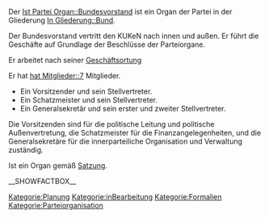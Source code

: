 Der [[Ist Partei Organ::Bundesvorstand]] ist ein Organ der Partei in der Gliederung [[In Gliederung::Bund]]. 

Der Bundesvorstand vertritt den KUKeN nach innen und außen. Er führt die Geschäfte auf Grundlage der Beschlüsse der Parteiorgane.

Er arbeitet nach seiner [[Hat Geschäftsordnung::go_bundesvorstand|Geschäftsortung]]

Er hat [[hat Mitglieder::7]] Mitglieder.

*Ein Vorsitzender und sein Stellvertreter.
*Ein Schatzmeister und sein Stellvertreter.
*Ein Generalsekretär und sein erster und zweiter Stellvertreter.

Die Vorsitzenden sind für die politische Leitung und politische Außenvertretung, die Schatzmeister für die Finanzangelegenheiten, und die Generalsekretäre für die innerparteiliche Organisation und Verwaltung zuständig.

Ist ein Organ gemäß [[Ist definiert in Satzung::Satzung#.C2.A7_9a_-_Der_Bundesvorstand|Satzung]].

__SHOWFACTBOX__

[[Kategorie:Planung]]
[[Kategorie:inBearbeitung]]
[[Kategorie:Formalien]]
[[Kategorie:Parteiorganisation]]